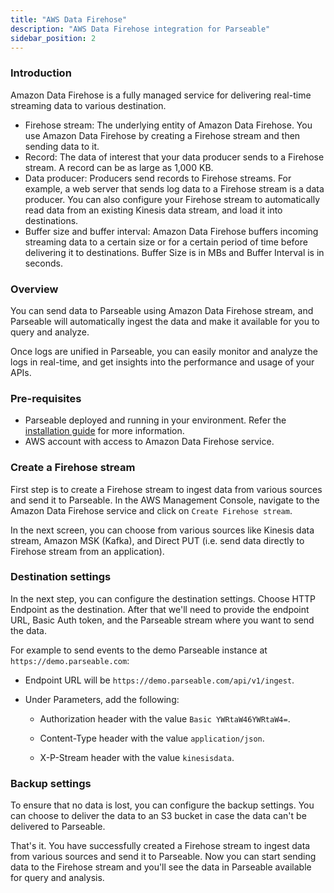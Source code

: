```yaml
---
title: "AWS Data Firehose"
description: "AWS Data Firehose integration for Parseable"
sidebar_position: 2
---
```


### Introduction
Amazon Data Firehose is a fully managed service for delivering real-time streaming data to various destination.

- Firehose stream: The underlying entity of Amazon Data Firehose. You use Amazon Data Firehose by creating a Firehose stream and then sending data to it.
- Record: The data of interest that your data producer sends to a Firehose stream. A record can be as large as 1,000 KB.
- Data producer: Producers send records to Firehose streams. For example, a web server that sends log data to a Firehose stream is a data producer. You can also configure your Firehose stream to automatically read data from an existing Kinesis data stream, and load it into destinations.
- Buffer size and buffer interval: Amazon Data Firehose buffers incoming streaming data to a certain size or for a certain period of time before delivering it to destinations. Buffer Size is in MBs and Buffer Interval is in seconds.

### Overview
You can send data to Parseable using Amazon Data Firehose stream, and Parseable will automatically ingest the data and make it available for you to query and analyze.

Once logs are unified in Parseable, you can easily monitor and analyze the logs in real-time, and get insights into the performance and usage of your APIs.

### Pre-requisites
- Parseable deployed and running in your environment. Refer the [installation guide](/docs/installation) for more information.
- AWS account with access to Amazon Data Firehose service.

### Create a Firehose stream
First step is to create a Firehose stream to ingest data from various sources and send it to Parseable. In the AWS Management Console, navigate to the Amazon Data Firehose service and click on `Create Firehose stream`.

In the next screen, you can choose from various sources like Kinesis data stream, Amazon MSK (Kafka), and Direct PUT (i.e. send data directly to Firehose stream from an application).

### Destination settings
In the next step, you can configure the destination settings. Choose HTTP Endpoint as the destination. After that we'll need to provide the endpoint URL, Basic Auth token, and the Parseable stream where you want to send the data.

For example to send events to the demo Parseable instance at `https://demo.parseable.com`:

- Endpoint URL will be `https://demo.parseable.com/api/v1/ingest`.

- Under Parameters, add the following:

    - Authorization header with the value `Basic YWRtaW46YWRtaW4=`.

    - Content-Type header with the value `application/json`.

    - X-P-Stream header with the value `kinesisdata`.



### Backup settings
To ensure that no data is lost, you can configure the backup settings. You can choose to deliver the data to an S3 bucket in case the data can't be delivered to Parseable.

That's it. You have successfully created a Firehose stream to ingest data from various sources and send it to Parseable. Now you can start sending data to the Firehose stream and you'll see the data in Parseable available for query and analysis.